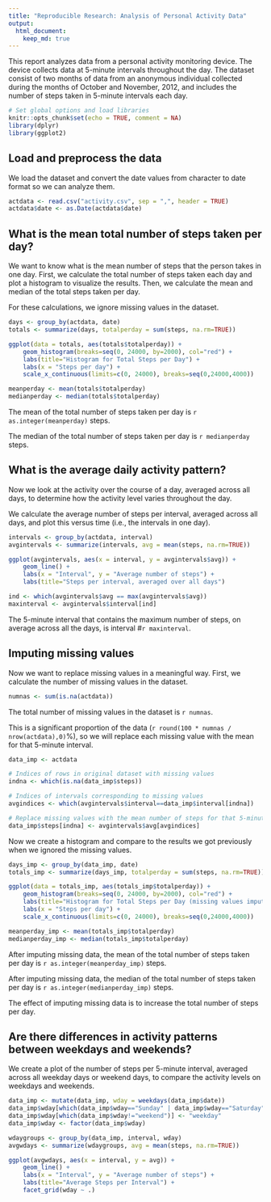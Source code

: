 ```yaml
---
title: "Reproducible Research: Analysis of Personal Activity Data"
output: 
  html_document:
    keep_md: true
---
```


This report analyzes data from a personal activity monitoring device. The device collects data at 5-minute intervals throughout the day. The dataset consist of two months of data from an anonymous individual collected during the months of October and November, 2012, and includes the number of steps taken in 5-minute intervals each day.

```r
# Set global options and load libraries
knitr::opts_chunk$set(echo = TRUE, comment = NA)
library(dplyr)
library(ggplot2)
```

## Load and preprocess the data

We load the dataset and convert the date values from character to date format so we can analyze them.


```r
actdata <- read.csv("activity.csv", sep = ",", header = TRUE)
actdata$date <- as.Date(actdata$date)
```


## What is the mean total number of steps taken per day?

We want to know what is the mean number of steps that the person takes in one day. First, we calculate the total number of steps taken each day and plot a histogram to visualize the results. Then, we calculate the mean and median of the total steps taken per day. 

For these calculations, we ignore missing values in the dataset.

```r
days <- group_by(actdata, date)
totals <- summarize(days, totalperday = sum(steps, na.rm=TRUE))

ggplot(data = totals, aes(totals$totalperday)) +
    geom_histogram(breaks=seq(0, 24000, by=2000), col="red") +
    labs(title="Histogram for Total Steps per Day") +
    labs(x = "Steps per day") + 
    scale_x_continuous(limits=c(0, 24000), breaks=seq(0,24000,4000))

meanperday <- mean(totals$totalperday)
medianperday <- median(totals$totalperday)
```

The mean of the total number of steps taken per day is `r as.integer(meanperday)` steps.

The median of the total number of steps taken per day is `r medianperday` steps.

## What is the average daily activity pattern?

Now we look at the activity over the course of a day, averaged across all days, to determine how the activity level varies throughout the day.  

We calculate the average number of steps per interval, averaged across all days, and plot this versus time (i.e., the intervals in one day).

```r
intervals <- group_by(actdata, interval)
avgintervals <- summarize(intervals, avg = mean(steps, na.rm=TRUE))

ggplot(avgintervals, aes(x = interval, y = avgintervals$avg)) +
    geom_line() +
    labs(x = "Interval", y = "Average number of steps") +
    labs(title="Steps per interval, averaged over all days") 

ind <- which(avgintervals$avg == max(avgintervals$avg))
maxinterval <- avgintervals$interval[ind]
```

The 5-minute interval that contains the maximum number of steps, on average across all the days, is interval #`r maxinterval`.

## Imputing missing values

Now we want to replace missing values in a meaningful way. First, we calculate the number of missing values in the dataset.

```r
numnas <- sum(is.na(actdata))
```

The total number of missing values in the dataset is `r numnas`.

This is a significant proportion of the data (`r round(100 * numnas / nrow(actdata),0)`%), so we will replace each missing value with the mean for that 5-minute interval.

```r

data_imp <- actdata

# Indices of rows in original dataset with missing values
indna <- which(is.na(data_imp$steps)) 

# Indices of intervals corresponding to missing values
avgindices <- which(avgintervals$interval==data_imp$interval[indna])

# Replace missing values with the mean number of steps for that 5-minute interval
data_imp$steps[indna] <- avgintervals$avg[avgindices]
```

Now we create a histogram and compare to the results we got previously when we ignored the missing values.

```r
days_imp <- group_by(data_imp, date)
totals_imp <- summarize(days_imp, totalperday = sum(steps, na.rm=TRUE))

ggplot(data = totals_imp, aes(totals_imp$totalperday)) +
    geom_histogram(breaks=seq(0, 24000, by=2000), col="red") +
    labs(title="Histogram for Total Steps per Day (missing values imputed)") +
    labs(x = "Steps per day") + 
    scale_x_continuous(limits=c(0, 24000), breaks=seq(0,24000,4000))

meanperday_imp <- mean(totals_imp$totalperday)
medianperday_imp <- median(totals_imp$totalperday)

```

After imputing missing data, the mean of the total number of steps taken per day is `r as.integer(meanperday_imp)` steps.

After imputing missing data, the median of the total number of steps taken per day is `r as.integer(medianperday_imp)` steps.

The effect of imputing missing data is to increase the total number of steps per day.


## Are there differences in activity patterns between weekdays and weekends?

We create a plot of the number of steps per 5-minute interval, averaged across all weekday days or weekend days, to compare the activity levels on weekdays and weekends.

```r
data_imp <- mutate(data_imp, wday = weekdays(data_imp$date))
data_imp$wday[which(data_imp$wday=="Sunday" | data_imp$wday=="Saturday")] <- "weekend"
data_imp$wday[which(data_imp$wday!="weekend")] <- "weekday"
data_imp$wday <- factor(data_imp$wday)

wdaygroups <- group_by(data_imp, interval, wday)
avgwdays <- summarize(wdaygroups, avg = mean(steps, na.rm=TRUE))

ggplot(avgwdays, aes(x = interval, y = avg)) +
    geom_line() +
    labs(x = "Interval", y = "Average number of steps") +
    labs(title="Average Steps per Interval") +
    facet_grid(wday ~ .)


```
